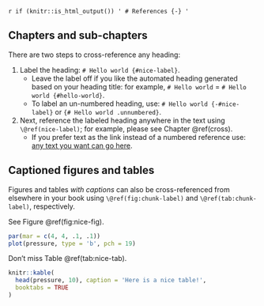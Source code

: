 `r if (knitr::is_html_output()) '
# References {-}
'`

## Chapters and sub-chapters

There are two steps to cross-reference any heading:

1.  Label the heading: `# Hello world {#nice-label}`.
    -   Leave the label off if you like the automated heading generated
        based on your heading title: for example, `# Hello world` =
        `# Hello world {#hello-world}`.
    -   To label an un-numbered heading, use:
        `# Hello world {-#nice-label}` or `{# Hello world .unnumbered}`.
2.  Next, reference the labeled heading anywhere in the text using
    `\@ref(nice-label)`; for example, please see Chapter \@ref(cross).
    -   If you prefer text as the link instead of a numbered reference
        use: [any text you want can go here](#cross).

## Captioned figures and tables

Figures and tables *with captions* can also be cross-referenced from
elsewhere in your book using `\@ref(fig:chunk-label)` and
`\@ref(tab:chunk-label)`, respectively.

See Figure \@ref(fig:nice-fig).

```r
par(mar = c(4, 4, .1, .1))
plot(pressure, type = 'b', pch = 19)
```

Don't miss Table \@ref(tab:nice-tab).

```r
knitr::kable(
  head(pressure, 10), caption = 'Here is a nice table!',
  booktabs = TRUE
)
```
